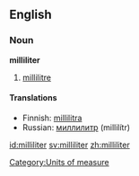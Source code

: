 ==English==

===Noun===
'''milliliter'''

# {{context|chiefly|US}} [[millilitre]]

====Translations====
*Finnish: [[millilitra]]
*Russian: [[миллилитр]] (millilítr) {{m}}

[[Category:Units of measure]]

[[id:milliliter]]
[[sv:milliliter]]
[[zh:milliliter]]